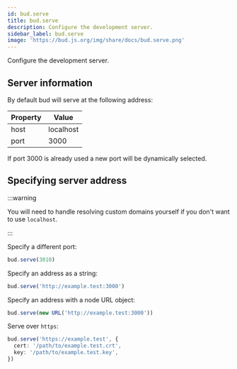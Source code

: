 ```yaml
---
id: bud.serve
title: bud.serve
description: Configure the development server.
sidebar_label: bud.serve
image: 'https://bud.js.org/img/share/docs/bud.serve.png'
---
```


Configure the development server.

## Server information

By default bud will serve at the following address:

| Property | Value     |
| -------- | --------- |
| host     | localhost |
| port     | 3000      |

If port 3000 is already used a new port will be dynamically selected.

## Specifying server address

:::warning

You will need to handle resolving custom domains yourself if you don't want to use `localhost`.

:::

Specify a different port:

```ts title='bud.config.js'
bud.serve(3010)
```

Specify an address as a string:

```ts title='bud.config.js'
bud.serve('http://example.test:3000')
```

Specify an address with a node URL object:

```ts title='bud.config.js'
bud.serve(new URL('http://example.test:3000'))
```

Serve over `https`:

```ts title='bud.config.js'
bud.serve('https://example.test', {
  cert: '/path/to/example.test.crt',
  key: '/path/to/example.test.key',
})
```
